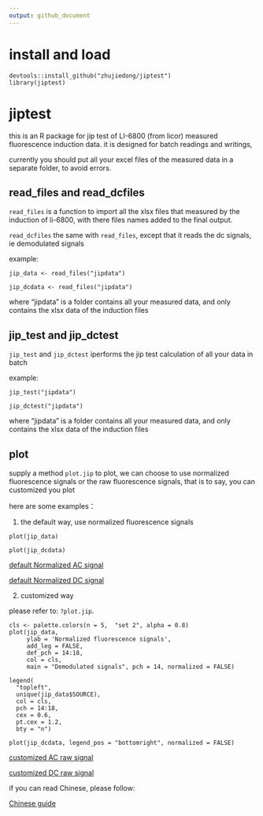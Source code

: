 ```yaml
---
output: github_document
---
```


<!-- README.md is generated from README.Rmd. Please edit that file -->

# install and load

```
devtools::install_github("zhujiedong/jiptest")
library(jiptest)
```

# jiptest

this is an R package for jip test of LI-6800 (from licor) measured fluorescence induction data. it is designed for batch readings and writings,

currently you should put all your excel files of the measured data in a separate folder, to avoid errors.

## read_files and read_dcfiles

`read_files` is a function to import all the xlsx files that measured by the induction of li-6800, with there files names added to the final output.

`read_dcfiles` the same with `read_files`, except that it reads the dc signals, ie demodulated signals

example:

```
jip_data <- read_files("jipdata")
```

```
jip_dcdata <- read_files("jipdata")
```

where "jipdata" is a folder contains all your measured data, and only contains the xlsx data of the induction files

## jip_test and jip_dctest

`jip_test`  and `jip_dctest` iperforms the jip test calculation of all your data in batch

example:

```
jip_test("jipdata")

```

```
jip_dctest("jipdata")

```

where "jipdata" is a folder contains all your measured data, and only contains the xlsx data of the induction files

## plot

supply a method `plot.jip` to plot, we can choose to use normalized fluorescence signals or the raw fluorescence signals, that is to say, you can customized you plot

here are some examples：

1. the default way, use normalized fluorescence signals

```
plot(jip_data)
```

```
plot(jip_dcdata)
```

[default Normalized AC signal](https://imgchr.com/i/Du0tsS)

[default Normalized DC signal](https://imgchr.com/i/Du08RP)

2. customized way

please refer to: `?plot.jip`.

```
cls <- palette.colors(n = 5,  "set 2", alpha = 0.8)
plot(jip_data,
     ylab = 'Normalized fluorescence signals',
     add_leg = FALSE,
     def_pch = 14:18,
     col = cls,
     main = "Demodulated signals", pch = 14, normalized = FALSE)

legend(
  "topleft",
  unique(jip_data$SOURCE),
  col = cls,
  pch = 14:18,
  cex = 0.6,
  pt.cex = 1.2,
  bty = "n")
```


```
plot(jip_dcdata, legend_pos = "bottomright", normalized = FALSE)
```

[customized AC raw signal](https://imgchr.com/i/Du0YM8)

[customized DC raw signal](https://imgchr.com/i/Du0Gxf)

if you can read Chinese, please follow:

[Chinese guide](https://zhujiedong.github.io/photoanalysis/)


